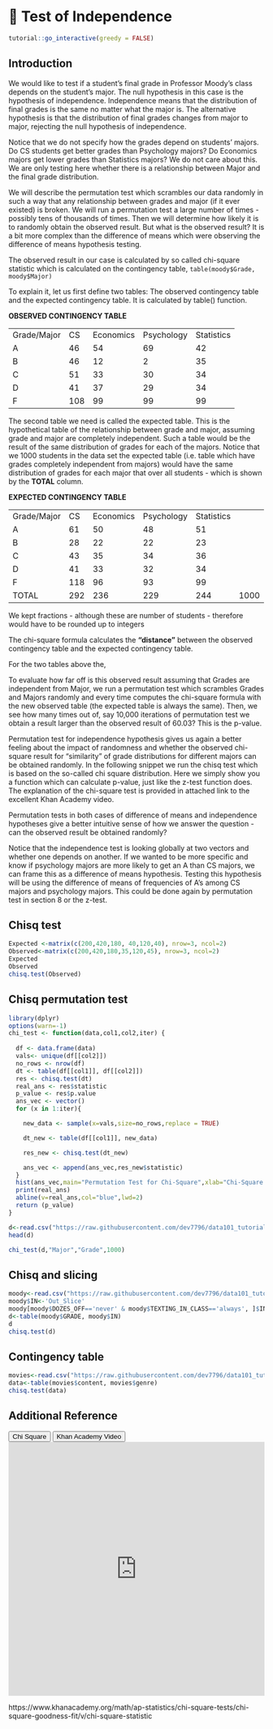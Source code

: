 # 🔖 Test of Independence {#chitest}

<script src="files/js/dcl.js"></script>
<link rel="stylesheet" href="https://maxcdn.bootstrapcdn.com/bootstrap/3.4.1/css/bootstrap.min.css">
<script src="https://maxcdn.bootstrapcdn.com/bootstrap/3.4.1/js/bootstrap.min.js"></script>

```r
tutorial::go_interactive(greedy = FALSE)

```

## Introduction

We would like to test if a student's final grade in Professor Moody’s class  depends  on the student's major.  The null hypothesis in this case is the hypothesis of independence.  Independence means that the distribution of final grades is the same no matter what the major is. The alternative hypothesis is that the distribution of final grades  changes from major to major, rejecting the null hypothesis of independence. 

Notice that we do not specify how the grades depend on students' majors.  Do CS students get better grades than Psychology  majors? Do Economics majors get lower grades than Statistics majors?  We do not care about this. We are only testing here whether there is a relationship between Major and the final grade distribution.

We will describe the permutation test which scrambles our data randomly in such a way that any relationship between grades and major  (if it ever existed) is broken. We will run a permutation test a large number of times - possibly tens of thousands of times. Then we will determine how likely it is to randomly obtain the observed result.  But what is the observed result? It is a bit more complex than the difference of means which were observing the difference of means hypothesis testing. 

The observed result in our case is calculated by so called chi-square statistic which is calculated on the contingency table,  ```table(moody$Grade, moody$Major)```

To explain it, let us first define two tables: The observed contingency table and the expected contingency table. It is calculated by table() function.


**OBSERVED CONTINGENCY TABLE**
<table>
<tr>
<td>Grade/Major</td>
<td>CS</td>
<td>Economics</td>
<td>Psychology</td>
<td>Statistics</td>
</tr>

<tr>
<td>A</td>
<td>46</td>
<td>54</td>
<td>69</td>
<td>42</td>
</tr>

<tr>
<td>B</td>
<td>46</td>
<td>12</td>
<td>2</td>
<td>35</td>
</tr>

<tr>
<td>C</td>
<td>51</td>
<td>33</td>
<td>30</td>
<td>34</td>
</tr>

<tr>
<td>D</td>
<td>41</td>
<td>37</td>
<td>29</td>
<td>34</td>
</tr>

<tr>
<td>F</td>
<td>108</td>
<td>99</td>
<td>99</td>
<td>99</td>
</tr>

</table>


The second table we need is called the expected table. This is the hypothetical table of the relationship between grade and major,  assuming grade and major are completely independent.  Such a table  would be the result of  the same distribution of grades for each of the majors.  Notice that we 1000 students in the data set the expected table (i.e. table which have grades completely independent from majors) would  have the same distribution of grades for each major that over all students - which is shown by the **TOTAL** column.


**EXPECTED CONTINGENCY TABLE**
<table>
<tr>
<td>Grade/Major</td>
<td>CS</td>
<td>Economics</td>
<td>Psychology</td>
<td>Statistics</td>
</tr>

<tr>
<td>A</td>
<td>61</td>
<td>50</td>
<td>48</td>
<td>51</td>
</tr>

<tr>
<td>B</td>
<td>28</td>
<td>22</td>
<td>22</td>
<td>23</td>
</tr>

<tr>
<td>C</td>
<td>43</td>
<td>35</td>
<td>34</td>
<td>36</td>
</tr>

<tr>
<td>D</td>
<td>41</td>
<td>33</td>
<td>32</td>
<td>34</td>
</tr>

<tr>
<td>F</td>
<td>118</td>
<td>96</td>
<td>93</td>
<td>99</td>
</tr>

<tr>
<td>TOTAL</td>
<td>292</td>
<td>236</td>
<td>229</td>
<td>244</td>
<td>1000</td>
</tr>
</table>

We kept fractions - although these are number of students - therefore would have to be rounded up to integers 

The chi-square formula calculates the **“distance”** between the observed contingency table and the expected contingency table.

\begin{equation}

\sum \frac{(O_i - E_i)^2}{E_i}\\


\text{where:}\\
\text{O = observed values}\\
\text{E = expected values}\\

\end{equation}

For the two tables above the, 

\begin{equation}

\sum \frac{(O_i - E_i)^2}{E_i}  = 60.03\\

\end{equation}

To evaluate how far off is this observed result assuming that Grades are independent from Major, we run a permutation test which scrambles Grades and Majors randomly and every time computes the chi-square formula with the new observed table (the expected table is always the same).  Then, we see how many times out of, say 10,000 iterations of permutation test we obtain a result larger than the observed result of 60.03? This is the p-value. 

Permutation test for independence hypothesis gives us again a better feeling about the impact of randomness and whether the observed chi-square result for “similarity” of grade distributions for different majors can be obtained randomly. 
In the following snippet we run the chisq test which is based on the so-called chi square distribution. Here we simply show you a function which can calculate p-value, just like the z-test function does.  The explanation of the chi-square test is provided in attached link to the excellent Khan Academy video.

Permutation tests in both cases of difference of means and independence hypotheses give a better intuitive sense of how we answer the question - can the observed result be obtained randomly? 

Notice that the independence test is looking globally at two vectors and whether one depends on another. If we wanted to be more specific and know if psychology majors are more likely to get an A than CS majors, we can frame this as a difference of means hypothesis. Testing this hypothesis will be using the difference of means of frequencies of A’s among CS majors and psychology majors.  This could be done again by permutation test in section 8 or the z-test. 



## Chisq test

```r
Expected <-matrix(c(200,420,180, 40,120,40), nrow=3, ncol=2)
Observed<-matrix(c(200,420,180,35,120,45), nrow=3, ncol=2)
Expected
Observed
chisq.test(Observed)
```

## Chisq permutation test

```r
library(dplyr)
options(warn=-1)
chi_test <- function(data,col1,col2,iter) {
  
  df <- data.frame(data)
  vals<- unique(df[[col2]])
  no_rows <- nrow(df)
  dt <- table(df[[col1]], df[[col2]])
  res <- chisq.test(dt)
  real_ans <- res$statistic
  p_value <- res$p.value
  ans_vec <- vector()
  for (x in 1:iter){

    new_data <- sample(x=vals,size=no_rows,replace = TRUE)

    dt_new <- table(df[[col1]], new_data)

    res_new <- chisq.test(dt_new)

    ans_vec <- append(ans_vec,res_new$statistic)
  }
  hist(ans_vec,main="Permutation Test for Chi-Square",xlab="Chi-Square Values",breaks = 100)
  print(real_ans)
  abline(v=real_ans,col="blue",lwd=2)
  return (p_value)
}

```


```r

d<-read.csv("https://raw.githubusercontent.com/dev7796/data101_tutorial/main/files/dataset/MoodyMarch2022b.csv")
head(d)

chi_test(d,"Major","Grade",1000)

```

## Chisq and slicing

```r
moody<-read.csv("https://raw.githubusercontent.com/dev7796/data101_tutorial/main/files/dataset/moody2022_new.csv")
moody$IN<-'Out_Slice'
moody[moody$DOZES_OFF=='never' & moody$TEXTING_IN_CLASS=='always', ]$IN<-'In_Slice'
d<-table(moody$GRADE, moody$IN)
d
chisq.test(d)
```

## Contingency table


```r
movies<-read.csv("https://raw.githubusercontent.com/dev7796/data101_tutorial/main/files/dataset/Movies2022F-4.csv")
data<-table(movies$content, movies$genre)
chisq.test(data)
```

## Additional Reference

<button class="btn btn-primary" data-toggle="collapse" data-target="#CS12">Chi Square</button> 

<button class="btn btn-primary" data-toggle="collapse" data-target="#KH13">Khan Academy Video</button>

<div id="CS12" class="collapse">
<embed src="https://docs.google.com/presentation/d/1h-h2S5lW6ReFwdeJKNflPpE0iCjoS08T0mpgSLiFv88/edit?usp=sharing" width="100%" height="500px"></embed>
</div>

<div id="KH13" class="collapse">https://www.khanacademy.org/math/ap-statistics/chi-square-tests/chi-square-goodness-fit/v/chi-square-statistic
</div>
